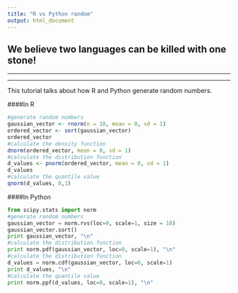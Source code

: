 ```yaml
---
title: "R vs Python random"
output: html_document
---
```

## We believe two languages can be killed with one stone!
***
***

This tutorial talks about how R and Python generate random numbers.

####In R
```r
#generate random numbers
gaussian_vector <- rnorm(n = 10, mean = 0, sd = 1)
ordered_vector <- sort(gaussian_vector)
ordered_vector
#calculate the density function
dnorm(ordered_vector, mean = 0, sd = 1)
#calculate the distribution function
d_values <- pnorm(ordered_vector, mean = 0, sd = 1)
d_values
#calculate the quantile value
qnorm(d_values, 0,1)
```

####In Python
```python
from scipy.stats import norm
#generate random numbers
gaussian_vector = norm.rvs(loc=0, scale=1, size = 10)
gaussian_vector.sort()
print gaussian_vector, "\n"
#calculate the distribution function
print norm.pdf(gaussian_vector, loc=0, scale=1), "\n"
#calculate the distribution function
d_values = norm.cdf(gaussian_vector, loc=0, scale=1)
print d_values, "\n"
#calculate the quantile value
print norm.ppf(d_values, loc=0, scale=1), "\n"
```

